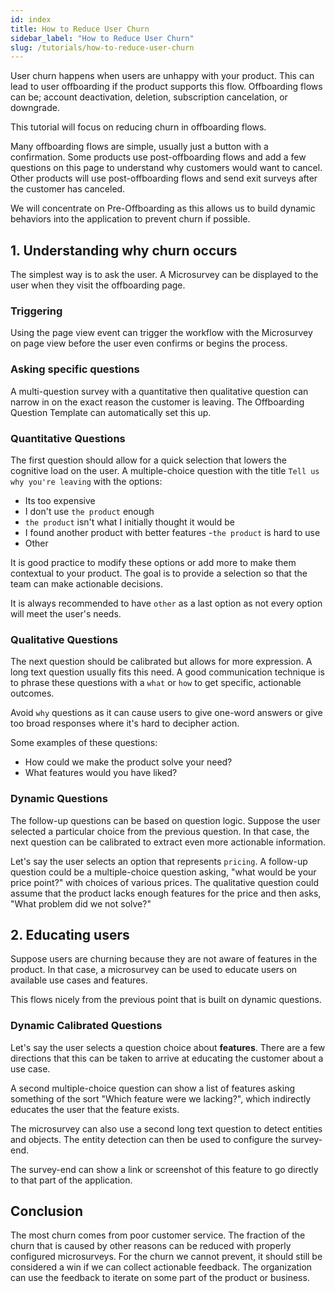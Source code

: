 ```yaml
---
id: index
title: How to Reduce User Churn
sidebar_label: "How to Reduce User Churn"
slug: /tutorials/how-to-reduce-user-churn
---
```


User churn happens when users are unhappy with your product. This can lead to user offboarding if the product supports this flow. Offboarding flows can be; account deactivation, deletion, subscription cancelation, or downgrade.

This tutorial will focus on reducing churn in offboarding flows.

Many offboarding flows are simple, usually just a button with a confirmation. Some products use post-offboarding flows and add a few questions on this page to understand why customers would want to cancel. Other products will use post-offboarding flows and send exit surveys after the customer has canceled.

We will concentrate on Pre-Offboarding as this allows us to build dynamic behaviors into the application to prevent churn if possible.

## 1. Understanding why churn occurs

The simplest way is to ask the user. A Microsurvey can be displayed to the user when they visit the offboarding page.

### Triggering

Using the page view event can trigger the workflow with the Microsurvey on page view before the user even confirms or begins the process.

### Asking specific questions

A multi-question survey with a quantitative then qualitative question can narrow in on the exact reason the customer is leaving. The Offboarding Question Template can automatically set this up.

### Quantitative Questions

The first question should allow for a quick selection that lowers the cognitive load on the user. A multiple-choice question with the title `Tell us why you're leaving` with the options:

- Its too expensive
- I don't use `the product` enough
- `the product` isn't what I initially thought it would be
- I found another product with better features -`the product` is hard to use
- Other

It is good practice to modify these options or add more to make them contextual to your product. The goal is to provide a selection so that the team can make actionable decisions.

It is always recommended to have `other` as a last option as not every option will meet the user's needs.

### Qualitative Questions

The next question should be calibrated but allows for more expression. A long text question usually fits this need. A good communication technique is to phrase these questions with a `what` or `how` to get specific, actionable outcomes.

Avoid `why` questions as it can cause users to give one-word answers or give too broad responses where it's hard to decipher action.

Some examples of these questions:

- How could we make the product solve your need?
- What features would you have liked?

### Dynamic Questions

The follow-up questions can be based on question logic. Suppose the user selected a particular choice from the previous question. In that case, the next question can be calibrated to extract even more actionable information.

Let's say the user selects an option that represents `pricing`. A follow-up question could be a multiple-choice question asking, "what would be your price point?" with choices of various prices.
The qualitative question could assume that the product lacks enough features for the price and then asks, "What problem did we not solve?"

## 2. Educating users

Suppose users are churning because they are not aware of features in the product. In that case, a microsurvey can be used to educate users on available use cases and features.

This flows nicely from the previous point that is built on dynamic questions.

### Dynamic Calibrated Questions

Let's say the user selects a question choice about **features**. There are a few directions that this can be taken to arrive at educating the customer about a use case.

A second multiple-choice question can show a list of features asking something of the sort "Which feature were we lacking?", which indirectly educates the user that the feature exists.

The microsurvey can also use a second long text question to detect entities and objects. The entity detection can then be used to configure the survey-end.

The survey-end can show a link or screenshot of this feature to go directly to that part of the application.

## Conclusion

The most churn comes from poor customer service. The fraction of the churn that is caused by other reasons can be reduced with properly configured microsurveys. For the churn we cannot prevent, it should still be considered a win if we can collect actionable feedback. The organization can use the feedback to iterate on some part of the product or business.

